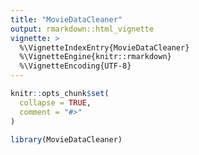 ```yaml
---
title: "MovieDataCleaner"
output: rmarkdown::html_vignette
vignette: >
  %\VignetteIndexEntry{MovieDataCleaner}
  %\VignetteEngine{knitr::rmarkdown}
  %\VignetteEncoding{UTF-8}
---
```


```r
knitr::opts_chunk$set(
  collapse = TRUE,
  comment = "#>"
)
```

```r
library(MovieDataCleaner)
```
